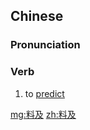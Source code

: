 ==Chinese==
{{zh-forms}}

===Pronunciation===
{{zh-pron
|m=liàojí
|cat=v
}}

===Verb===
{{zh-verb}}

# to [[predict]]

[[mg:料及]]
[[zh:料及]]